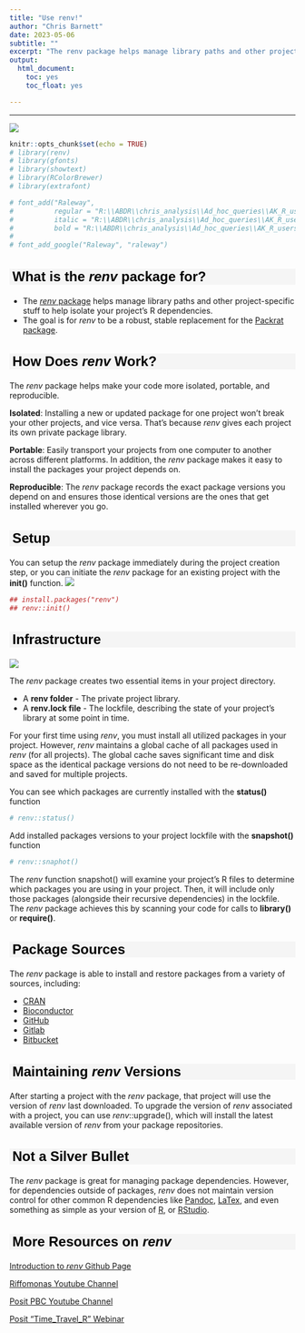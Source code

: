 ```yaml
---
title: "Use renv!"
author: "Chris Barnett"
date: 2023-05-06
subtitle: ""
excerpt: "The renv package helps manage library paths and other project-specific stuff to help isolate your project’s R dependencies. The goal is for renv to be a robust, stable replacement for the Packrat package."
output:
  html_document:
    toc: yes
    toc_float: yes

---
```


<style type="text/css">
h1.title { /* Header 4 - and the author and date headers use this too  */
  font-size: 40px;
  font-style: normal;
  font-weight: bold;
  font-family: Tahoma, Verdana, sans-serif;
  color: Black;
}

h4.author { /* Header 4 - and the author and date headers use this too  */
  font-size: 20px;
  font-style: normal;
  font-family: Tahoma, Verdana, sans-serif;
  color: Black;

}
h4.date { /* Header 4 - and the author and date headers use this too  */
  font-size: 20px;
  font-family: Tahoma, Verdana, sans-serif;
  color: Black;
}

h2 {/* Header 2 */
  font-size: 24px;
  font-family: Tahoma, Verdana, sans-serif;
  color: Black;
  background-color: WhiteSmoke;
  text-indent: 5px;
}
</style>

---

![](https://rstudio.github.io/renv/logo.svg)

```r
knitr::opts_chunk$set(echo = TRUE)
# library(renv)
# library(gfonts)
# library(showtext)
# library(RColorBrewer)
# library(extrafont)

# font_add("Raleway", 
#          regular = "R:\\ABDR\\chris_analysis\\Ad_hoc_queries\\AK_R_users_group\\AK_R_Users_group\\Raleway\\static\\Raleway-Regular.ttf", 
#          italic = "R:\\ABDR\\chris_analysis\\Ad_hoc_queries\\AK_R_users_group\\AK_R_Users_group\\Raleway\\static\\Raleway-Italic.ttf", 
#          bold = "R:\\ABDR\\chris_analysis\\Ad_hoc_queries\\AK_R_users_group\\AK_R_Users_group\\Raleway\\static\\Raleway-Bold.ttf" )
# 
# font_add_google("Raleway", "raleway")
```

## What is the *renv* package for?

- The [*renv* package](https://cran.r-project.org/web/packages/*renv*/index.html) helps manage library paths and other project-specific stuff to help isolate your project’s R dependencies.
- The goal is for *renv* to be a robust, stable replacement for the [Packrat package](https://rstudio.github.io/packrat/).

## How Does *renv* Work?

The *renv* package helps make your code more isolated, portable, and reproducible.

**Isolated**: Installing a new or updated package for one project won’t break your other projects, and vice versa. That’s because *renv* gives each project its own private package library.

**Portable**: Easily transport your projects from one computer to another across different platforms. In addition, the *renv* package makes it easy to install the packages your project depends on.

**Reproducible**: The *renv* package records the exact package versions you depend on and ensures those identical versions are the ones that get installed wherever you go.

## Setup
You can setup the *renv* package immediately during the project creation step, or you can initiate the *renv* package for an existing project with the **init()** function.
![](https://docs.posit.co/ide/user/ide/guide/environments/r/images/use-renv-with-project.png)


```r
## install.packages("renv")
## renv::init()
```

## Infrastructure
![](https://docs.posit.co/ide/user/ide/guide/environments/r/images/new-renv-project.png)

The *renv* package creates two essential items in your project directory.
  
  - A **renv folder** - The private project library.
  - A **renv.lock file** - The lockfile, describing the state of your project’s library at some point in time.
  
For your first time using *renv*, you must install all utilized packages in your project. However, *renv* maintains a global cache of all packages used in *renv* (for all projects). The global cache saves significant time and disk space as the identical package versions do not need to be re-downloaded and saved for multiple projects.

You can see which packages are currently installed with the **status()** function
```r
# renv::status()
```

Add installed packages versions to your project lockfile with the **snapshot()** function
```r
# renv::snaphot()
```

The *renv* function snapshot() will examine your project’s R files to determine which packages you are using in your project. Then, it will include only those packages (alongside their recursive dependencies) in the lockfile. The *renv* package achieves this by scanning your code for calls to **library()** or **require()**.

## Package Sources
The *renv* package is able to install and restore packages from a variety of sources, including:

- [CRAN](https://cran.r-project.org/)
- [Bioconductor](https://www.bioconductor.org/)
- [GitHub](https://github.com/)
- [Gitlab](https://about.gitlab.com/)
- [Bitbucket](https://bitbucket.org/product)

## Maintaining *renv* Versions
After starting a project with the *renv* package, that project will use the version of *renv* last downloaded. To upgrade the version of *renv* associated with a project, you can use *renv*::upgrade(), which will install the latest available version of *renv* from your package repositories.

## Not a Silver Bullet
The *renv* package is great for managing package dependencies. However, for dependencies outside of packages, *renv* does not maintain version control for other common R dependencies like [Pandoc](https://pandoc.org/), [LaTex](https://www.latex-project.org/), and even something as simple as your version of [R](https://www.r-project.org/about.html), or [RStudio](https://posit.co/products/open-source/rstudio/).

## More Resources on *renv*

[Introduction to *renv* Github Page](https://rstudio.github.io/*renv*/articles/*renv*.html)

[Riffomonas Youtube Channel](https://www.youtube.com/watch?v=yc7ZB4F_dc0)

[Posit PBC Youtube Channel](https://www.youtube.com/watch?v=GwVx_pf2uz4)

[Posit "Time_Travel_R" Webinar](https://posit.co/resources/videos/time-travel-r/)
